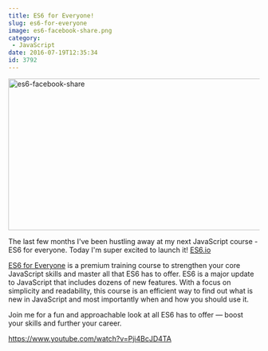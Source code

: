 ```yaml
---
title: ES6 for Everyone!
slug: es6-for-everyone
image: es6-facebook-share.png
category:
 - JavaScript
date: 2016-07-19T12:35:34
id: 3792
---
```


<a href="https://es6.io" rel="attachment wp-att-3793"><img src="es6-facebook-share-650x309.png" alt="es6-facebook-share" width="640" height="304" class="size-large wp-image-3793" /></a>

The last few months I've been hustling away at my next JavaScript course - ES6 for everyone. Today I'm super excited to launch it! <a href="https://ES6.io">ES6.io</a>

<a href="https://ES6.io">ES6 for Everyone</a> is a premium training course to strengthen your core JavaScript skills and master all that ES6 has to offer. ES6 is a major update to JavaScript that includes dozens of new features. With a focus on simplicity and readability, this course is an efficient way to find out what is new in JavaScript and most importantly when and how you should use it.

Join me for a fun and approachable look at all ES6 has to offer — boost your skills and further your career.

https://www.youtube.com/watch?v=Pji4BcJD4TA